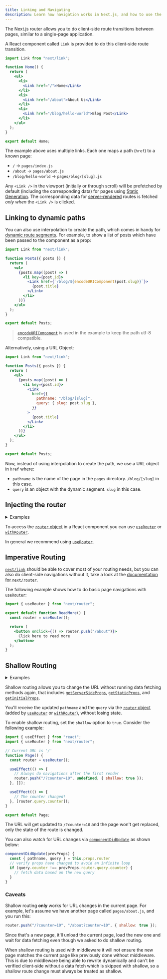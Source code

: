 ```yaml
---
title: Linking and Navigating
description: Learn how navigation works in Next.js, and how to use the Link Component and `useRouter` hook.
---
```


The Next.js router allows you to do client-side route transitions between pages, similar to a single-page application.

A React component called `Link` is provided to do this client-side route transition.

```jsx
import Link from "next/link";

function Home() {
  return (
    <ul>
      <li>
        <Link href="/">Home</Link>
      </li>
      <li>
        <Link href="/about">About Us</Link>
      </li>
      <li>
        <Link href="/blog/hello-world">Blog Post</Link>
      </li>
    </ul>
  );
}

export default Home;
```

The example above uses multiple links. Each one maps a path (`href`) to a known page:

- `/` → `pages/index.js`
- `/about` → `pages/about.js`
- `/blog/hello-world` → `pages/blog/[slug].js`

Any `<Link />` in the viewport (initially or through scroll) will be prefetched by default (including the corresponding data) for pages using [Static Generation](/docs/pages/building-your-application/data-fetching/get-static-props). The corresponding data for [server-rendered](/docs/pages/building-your-application/data-fetching/get-server-side-props) routes is fetched _only when_ the `<Link />` is clicked.

## Linking to dynamic paths

You can also use interpolation to create the path, which comes in handy for [dynamic route segments](/docs/pages/building-your-application/routing/dynamic-routes). For example, to show a list of posts which have been passed to the component as a prop:

```jsx
import Link from "next/link";

function Posts({ posts }) {
  return (
    <ul>
      {posts.map((post) => (
        <li key={post.id}>
          <Link href={`/blog/${encodeURIComponent(post.slug)}`}>
            {post.title}
          </Link>
        </li>
      ))}
    </ul>
  );
}

export default Posts;
```

> [`encodeURIComponent`](https://developer.mozilla.org/docs/Web/JavaScript/Reference/Global_Objects/encodeURIComponent) is used in the example to keep the path utf-8 compatible.

Alternatively, using a URL Object:

```jsx
import Link from "next/link";

function Posts({ posts }) {
  return (
    <ul>
      {posts.map((post) => (
        <li key={post.id}>
          <Link
            href={{
              pathname: "/blog/[slug]",
              query: { slug: post.slug },
            }}
          >
            {post.title}
          </Link>
        </li>
      ))}
    </ul>
  );
}

export default Posts;
```

Now, instead of using interpolation to create the path, we use a URL object in `href` where:

- `pathname` is the name of the page in the `pages` directory. `/blog/[slug]` in this case.
- `query` is an object with the dynamic segment. `slug` in this case.

## Injecting the router

<details>
  <summary>Examples</summary>

- [Dynamic Routing](https://github.com/vercel/next.js/tree/canary/examples/dynamic-routing)

</details>

To access the [`router` object](/docs/pages/api-reference/functions/use-router#router-object) in a React component you can use [`useRouter`](/docs/pages/api-reference/functions/use-router) or [`withRouter`](/docs/pages/api-reference/functions/use-router#withrouter).

In general we recommend using [`useRouter`](/docs/pages/api-reference/functions/use-router).

## Imperative Routing

[`next/link`](/docs/pages/api-reference/components/link) should be able to cover most of your routing needs, but you can also do client-side navigations without it, take a look at the [documentation for `next/router`](/docs/pages/api-reference/functions/use-router).

The following example shows how to do basic page navigations with [`useRouter`](/docs/pages/api-reference/functions/use-router):

```jsx
import { useRouter } from "next/router";

export default function ReadMore() {
  const router = useRouter();

  return (
    <button onClick={() => router.push("/about")}>
      Click here to read more
    </button>
  );
}
```

## Shallow Routing

<details>
  <summary>Examples</summary>

- [Shallow Routing](https://github.com/vercel/next.js/tree/canary/examples/with-shallow-routing)

</details>

Shallow routing allows you to change the URL without running data fetching methods again, that includes [`getServerSideProps`](/docs/pages/building-your-application/data-fetching/get-server-side-props), [`getStaticProps`](/docs/pages/building-your-application/data-fetching/get-static-props), and [`getInitialProps`](/docs/pages/api-reference/functions/get-initial-props).

You'll receive the updated `pathname` and the `query` via the [`router` object](/docs/pages/api-reference/functions/use-router#router-object) (added by [`useRouter`](/docs/pages/api-reference/functions/use-router) or [`withRouter`](/docs/pages/api-reference/functions/use-router#withrouter)), without losing state.

To enable shallow routing, set the `shallow` option to `true`. Consider the following example:

```jsx
import { useEffect } from "react";
import { useRouter } from "next/router";

// Current URL is '/'
function Page() {
  const router = useRouter();

  useEffect(() => {
    // Always do navigations after the first render
    router.push("/?counter=10", undefined, { shallow: true });
  }, []);

  useEffect(() => {
    // The counter changed!
  }, [router.query.counter]);
}

export default Page;
```

The URL will get updated to `/?counter=10` and the page won't get replaced, only the state of the route is changed.

You can also watch for URL changes via [`componentDidUpdate`](https://react.dev/reference/react/Component#componentdidupdate) as shown below:

```jsx
componentDidUpdate(prevProps) {
  const { pathname, query } = this.props.router
  // verify props have changed to avoid an infinite loop
  if (query.counter !== prevProps.router.query.counter) {
    // fetch data based on the new query
  }
}
```

### Caveats

Shallow routing **only** works for URL changes in the current page. For example, let's assume we have another page called `pages/about.js`, and you run this:

```js
router.push("/?counter=10", "/about?counter=10", { shallow: true });
```

Since that's a new page, it'll unload the current page, load the new one and wait for data fetching even though we asked to do shallow routing.

When shallow routing is used with middleware it will not ensure the new page matches the current page like previously done without middleware. This is due to middleware being able to rewrite dynamically and can't be verified client-side without a data fetch which is skipped with shallow, so a shallow route change must always be treated as shallow.
